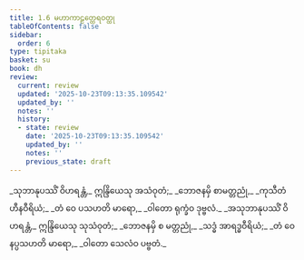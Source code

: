 ```yaml
---
title: 1.6 မဟာကာဠတ္ထေရဝတ္ထု
tableOfContents: false
sidebar:
  order: 6
type: tipitaka
basket: su
book: dh
review:
  current: review
  updated: '2025-10-23T09:13:35.109542'
  updated_by: ''
  notes: ''
  history:
  - state: review
    date: '2025-10-23T09:13:35.109542'
    updated_by: ''
    notes: ''
    previous_state: draft
---
```



<ReviewStatus review={frontmatter.review} showDetails={true} />

<HypothesisAnnotation frontmatter={frontmatter} />

<DynamicBreadcrumb />

<Division number="7" book="dh" e="ch" v="18" p="14">

<Paragraph number="8" type="verses" book="dh">
_သုဘာနုပဿိံ ဝိဟရန္တံ,_  
ဣန္ဒြိယေသု အသံဝုတံ;_  
_ဘောဇနမှိ စာမတ္တညုံ,_  
_ကုသီတံ ဟီနဝီရိယံ;_  
_တံ ဝေ ပသဟတိ မာရော,_  
_ဝါတော ရုက္ခံဝ ဒုဗ္ဗလံ._  

</Paragraph>

</Division>
<Division number="8" book="dh" e="ch" v="18" p="14">

<Paragraph number="9" type="verses" book="dh">
_အသုဘာနုပဿိံ ဝိဟရန္တံ,_  
ဣန္ဒြိယေသု သုသံဝုတံ;_  
_ဘောဇနမှိ စ မတ္တညုံ,_  
_သဒ္ဓံ အာရဒ္ဓဝီရိယံ;_  
_တံ ဝေ နပ္ပသဟတိ မာရော,_  
_ဝါတော သေလံဝ ပဗ္ဗတံ._
</Paragraph>
</Division>